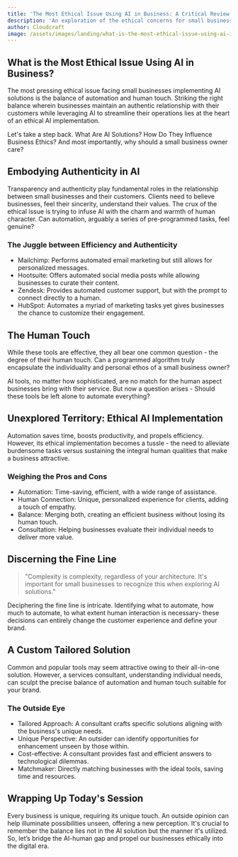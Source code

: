 ```yaml
---
title: 'The Most Ethical Issue Using AI in Business: A Critical Review'
description: 'An exploration of the ethical concerns for small businesses using AI, challenging prevailing industry narratives and misconceptions, and emphasizing the need for a personalized and thoughtful approach.'
author: Cloudcraft
image: /assets/images/landing/what-is-the-most-ethical-issue-using-ai-in-business.jpg
---
```


## What is the Most Ethical Issue Using AI in Business?

The most pressing ethical issue facing small businesses implementing AI solutions is the balance of automation and human touch. Striking the right balance wherein businesses maintain an authentic relationship with their customers while leveraging AI to streamline their operations lies at the heart of an ethical AI implementation.

Let's take a step back. What Are AI Solutions? How Do They Influence Business Ethics? And most importantly, why should a small business owner care?

<ServicesBlurb />

## Embodying Authenticity in AI

Transparency and authenticity play fundamental roles in the relationship between small businesses and their customers. Clients need to believe businesses, feel their sincerity, understand their values. The crux of the ethical issue is trying to infuse AI with the charm and warmth of human character. Can automation, arguably a series of pre-programmed tasks, feel genuine?

### The Juggle between Efficiency and Authenticity

 * Mailchimp: Performs automated email marketing but still allows for personalized messages.
 * Hootsuite: Offers automated social media posts while allowing businesses to curate their content.
 * Zendesk: Provides automated customer support, but with the prompt to connect directly to a human.
 * HubSpot: Automates a myriad of marketing tasks yet gives businesses the chance to customize their engagement.

## The Human Touch

While these tools are effective, they all bear one common question - the degree of their human touch. Can a programmed algorithm truly encapsulate the individuality and personal ethos of a small business owner?

AI tools, no matter how sophisticated, are no match for the human aspect businesses bring with their service. But now a question arises - Should these tools be left alone to automate everything?

## Unexplored Territory: Ethical AI Implementation

Automation saves time, boosts productivity, and propels efficiency. However, its ethical implementation becomes a tussle - the need to alleviate burdensome tasks versus sustaining the integral human qualities that make a business attractive.

### Weighing the Pros and Cons

 * Automation: Time-saving, efficient, with a wide range of assistance.
 * Human Connection: Unique, personalized experience for clients, adding a touch of empathy.
 * Balance: Merging both, creating an efficient business without losing its human touch.
 * Consultation: Helping businesses evaluate their individual needs to deliver more value.

<GetStartedBlurb />

## Discerning the Fine Line

<blockquote> "Complexity is complexity, regardless of your architecture. It's important for small businesses to recognize this when exploring AI solutions."</blockquote>

Deciphering the fine line is intricate. Identifying what to automate, how much to automate, to what extent human interaction is necessary- these decisions can entirely change the customer experience and define your brand.

## A Custom Tailored Solution

Common and popular tools may seem attractive owing to their all-in-one solution. However, a services consultant, understanding individual needs, can sculpt the precise balance of automation and human touch suitable for your brand.

### The Outside Eye

 * Tailored Approach: A consultant crafts specific solutions aligning with the business's unique needs.
 * Unique Perspective: An outsider can identify opportunities for enhancement unseen by those within.
 * Cost-effective: A consultant provides fast and efficient answers to technological dilemmas.
 * Matchmaker: Directly matching businesses with the ideal tools, saving time and resources.

## Wrapping Up Today's Session

Every business is unique, requiring its unique touch. An outside opinion can help illuminate possibilities unseen, offering a new perception. It's crucial to remember the balance lies not in the AI solution but the manner it's utilized. So, let’s bridge the AI-human gap and propel our businesses ethically into the digital era.